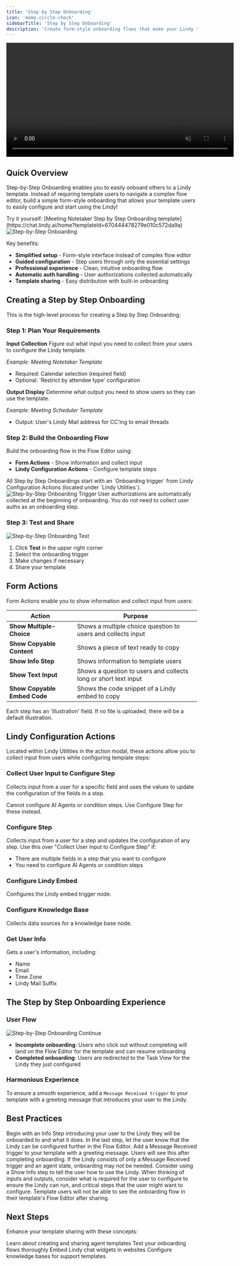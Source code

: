 ```yaml
---
title: 'Step by Step Onboarding'
icon: 'memo-circle-check'
sidebarTitle: 'Step by Step Onboarding'
description: 'Create form-style onboarding flows that make your Lindy templates easy to configure and use.'
---
```


<div style={{ display: 'flex', justifyContent: 'center', margin: '2rem 0' }}>
  <div className="video-card">
    <video
      src="/lindy-brand-assets/sbso.mp4"
      width="600"
      autoPlay
      muted
      loop
      playsInline
      style={{ display: 'block', width: '100%', borderRadius: '16px' }}
    />
  </div>
</div>

## Quick Overview

Step-by-Step Onboarding enables you to easily onboard others to a Lindy template. Instead of requiring template users to navigate a complex flow editor, build a simple form-style onboarding that allows your template users to easily configure and start using the Lindy!

<Tip>
Try it yourself: [Meeting Notetaker Step by Step Onboarding template](https://chat.lindy.ai/home?templateId=670444478279e010c572da9a)
</Tip>

<Frame>
  <img src="/lindy-brand-assets/SBSO1.avif" alt="Step-by-Step Onboarding" />
</Frame>

Key benefits:
- **Simplified setup** - Form-style interface instead of complex flow editor
- **Guided configuration** - Step users through only the essential settings
- **Professional experience** - Clean, intuitive onboarding flow
- **Automatic auth handling** - User authorizations collected automatically
- **Template sharing** - Easy distribution with built-in onboarding

## Creating a Step by Step Onboarding

This is the high-level process for creating a Step by Step Onboarding:

### Step 1: Plan Your Requirements

**Input Collection**
Figure out what input you need to collect from your users to configure the Lindy template.

*Example: Meeting Notetaker Template*
- Required: Calendar selection (required field)
- Optional: 'Restrict by attendee type' configuration

**Output Display**
Determine what output you need to show users so they can use the template.

*Example: Meeting Scheduler Template*
- Output: User's Lindy Mail address for CC'ing to email threads

### Step 2: Build the Onboarding Flow

Build the onboarding flow in the Flow Editor using:
- **Form Actions** - Show information and collect input
- **Lindy Configuration Actions** - Configure template steps

<Note>
All Step by Step Onboardings start with an `Onboarding trigger` from Lindy Configuration Actions (located under `Lindy Utilities`).
</Note>

<Frame>
  <img src="/lindy-brand-assets/sbso4.avif" alt="Step-by-Step Onboarding Trigger" />
</Frame>

<Tip>
User authorizations are automatically collected at the beginning of onboarding. You do not need to collect user auths as an onboarding step.
</Tip>

### Step 3: Test and Share

<Frame>
  <img src="/lindy-brand-assets/sbso-test.png" alt="Step-by-Step Onboarding Test" />
</Frame>

1. Click **Test** in the upper right corner
2. Select the onboarding trigger
3. Make changes if necessary
4. Share your template

## Form Actions

Form Actions enable you to show information and collect input from users:

| Action | Purpose |
|--------|---------|
| **Show Multiple-Choice** | Shows a multiple choice question to users and collects input |
| **Show Copyable Content** | Shows a piece of text ready to copy |
| **Show Info Step** | Shows information to template users |
| **Show Text Input** | Shows a question to users and collects long or short text input |
| **Show Copyable Embed Code** | Shows the code snippet of a Lindy embed to copy |

<Note>
Each step has an 'illustration' field. If no file is uploaded, there will be a default illustration.
</Note>

## Lindy Configuration Actions
Located within Lindy Utilities in the action modal, these actions allow you to collect input from users while configuring template steps:

### Collect User Input to Configure Step
Collects input from a user for a specific field and uses the values to update the configuration of the fields in a step.

<Warning>
Cannot configure AI Agents or condition steps. Use Configure Step for these instead.
</Warning>

### Configure Step
Collects input from a user for a step and updates the configuration of any step. Use this over "Collect User Input to Configure Step" if:
- There are multiple fields in a step that you want to configure
- You need to configure AI Agents or condition steps

### Configure Lindy Embed
Configures the Lindy embed trigger node.

### Configure Knowledge Base
Collects data sources for a knowledge base node.

### Get User Info
Gets a user's information, including:
- Name
- Email
- Time Zone
- Lindy Mail Suffix

## The Step by Step Onboarding Experience

### User Flow

<Frame>
  <img src="/lindy-brand-assets/SBSO-continue.png" alt="Step-by-Step Onboarding Continue" />
</Frame>

- **Incomplete onboarding**: Users who click out without completing will land on the Flow Editor for the template and can resume onboarding
- **Completed onboarding**: Users are redirected to the Task View for the Lindy they just configured

### Harmonious Experience
To ensure a smooth experience, add a `Message Received trigger` to your template with a greeting message that introduces your user to the Lindy.

## Best Practices

<AccordionGroup>
  <Accordion title="Start with Introduction">
    Begin with an Info Step introducing your user to the Lindy they will be onboarded to and what it does.
  </Accordion>
  
  <Accordion title="End with Next Steps">
    In the last step, let the user know that the Lindy can be configured further in the Flow Editor.
  </Accordion>
  
  <Accordion title="Add Welcome Message">
    Add a Message Received trigger to your template with a greeting message. Users will see this after completing onboarding.
  </Accordion>
  
  <Accordion title="Consider Simple Templates">
    If the Lindy consists of only a Message Received trigger and an agent state, onboarding may not be needed. Consider using a Show Info step to tell the user how to use the Lindy.
  </Accordion>
  
  <Accordion title="Focus on Essentials">
    When thinking of inputs and outputs, consider what is required for the user to configure to ensure the Lindy can run, and critical steps that the user might want to configure.
  </Accordion>
</AccordionGroup>


<Warning>
Template users will not be able to see the onboarding flow in their template's Flow Editor after sharing.
</Warning>

## Next Steps

Enhance your template sharing with these concepts:

<CardGroup cols={2}>
  <Card title="Agent Templates" href="/building-agents/agent-basics/agent-templates" icon="clipboard-list">
    Learn about creating and sharing agent templates
  </Card>
  <Card title="Testing Agents" href="/building-agents/agent-basics/testing-agents" icon="vial">
    Test your onboarding flows thoroughly
  </Card>
  <Card title="Lindy Embed" href="/skills/by-lindy/lindy-embed" icon="code">
    Embed Lindy chat widgets in websites
  </Card>
  <Card title="Knowledge Base" href="/fundamentals/lindy-101/knowledge-base" icon="database">
    Configure knowledge bases for support templates
  </Card>
</CardGroup>